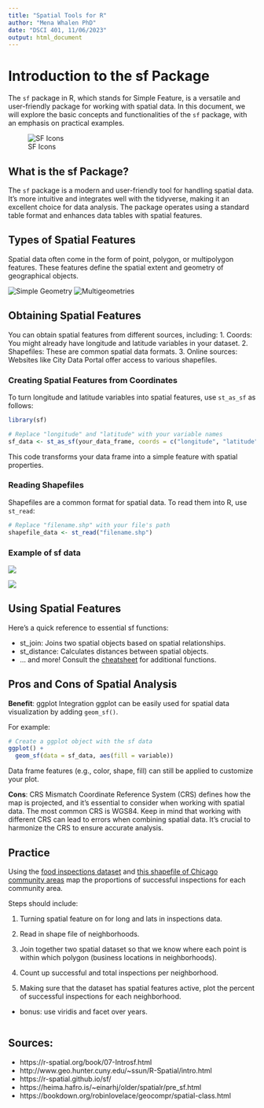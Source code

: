 ---
title: "Spatial Tools for R"
author: "Mena Whalen PhD"
date: "DSCI 401, 11/06/2023"
output: html_document
---

# Introduction to the sf Package

The `sf` package in R, which stands for Simple Feature, is a versatile and user-friendly package for working with spatial data. In this document, we will explore the basic concepts and functionalities of the `sf` package, with an emphasis on practical examples.

![SF Icons](img/sf_cuties.png)

## What is the sf Package?

The `sf` package is a modern and user-friendly tool for handling spatial data. It's more intuitive and integrates well with the tidyverse, making it an excellent choice for data analysis. The package operates using a standard table format and enhances data tables with spatial features.

## Types of Spatial Features

Spatial data often come in the form of point, polygon, or multipolygon features. These features define the spatial extent and geometry of geographical objects.

![Simple Geometry](img/geometry.png)
![Multigeometries](img/multi_geometry.png)

## Obtaining Spatial Features

You can obtain spatial features from different sources, including:
1. Coords: You might already have longitude and latitude variables in your dataset.
2. Shapefiles: These are common spatial data formats.
3. Online sources: Websites like City Data Portal offer access to various shapefiles.

### Creating Spatial Features from Coordinates

To turn longitude and latitude variables into spatial features, use `st_as_sf` as follows:

```{r, eval=FALSE}
library(sf)

# Replace "longitude" and "latitude" with your variable names
sf_data <- st_as_sf(your_data_frame, coords = c("longitude", "latitude"))
```

This code transforms your data frame into a simple feature with spatial properties.

### Reading Shapefiles
Shapefiles are a common format for spatial data. To read them into R, use `st_read`:

```{r, eval=FALSE}
# Replace "filename.shp" with your file's path
shapefile_data <- st_read("filename.shp")
```

### Example of sf data

![](img/sf_data1.png)


![](img/sf_data2.png)

## Using Spatial Features
Here's a quick reference to essential sf functions:

* st_join: Joins two spatial objects based on spatial relationships.
* st_distance: Calculates distances between spatial objects.
* ... and more! Consult the [cheatsheet](https://github.com/rstudio/cheatsheets/blob/main/sf.pdf) for additional functions.

## Pros and Cons of Spatial Analysis
**Benefit**: ggplot Integration
ggplot can be easily used for spatial data visualization by adding `geom_sf()`. 

For example:

```{r, eval=FALSE}
# Create a ggplot object with the sf data
ggplot() +
  geom_sf(data = sf_data, aes(fill = variable))

```


Data frame features (e.g., color, shape, fill) can still be applied to customize your plot.

**Cons**: CRS Mismatch
Coordinate Reference System (CRS) defines how the map is projected, and it's essential to consider when working with spatial data. The most common CRS is WGS84. Keep in mind that working with different CRS can lead to errors when combining spatial data. It's crucial to harmonize the CRS to ensure accurate analysis.

## Practice

Using the [food inspections dataset](https://data.cityofchicago.org/Health-Human-Services/Food-Inspections/4ijn-s7e5) and [this shapefile of Chicago community areas](https://data.cityofchicago.org/Facilities-Geographic-Boundaries/Boundaries-Community-Areas-current-/cauq-8yn6) map the proportions of successful inspections for each community area.

Steps should include:

1. Turning spatial feature on for long and lats in inspections data.

2. Read in shape file of neighborhoods.

3. Join together two spatial dataset so that we know where each point is within which polygon (business locations in neighborhoods).

4. Count up successful and total inspections per neighborhood.

5. Making sure that the dataset has spatial features active, plot the percent of successful inspections for each neighborhood. 
* bonus: use viridis and facet over years.

```{r}

```



## Sources:

* https://r-spatial.org/book/07-Introsf.html
* http://www.geo.hunter.cuny.edu/~ssun/R-Spatial/intro.html
* https://r-spatial.github.io/sf/
* https://heima.hafro.is/~einarhj/older/spatialr/pre_sf.html
* https://bookdown.org/robinlovelace/geocompr/spatial-class.html